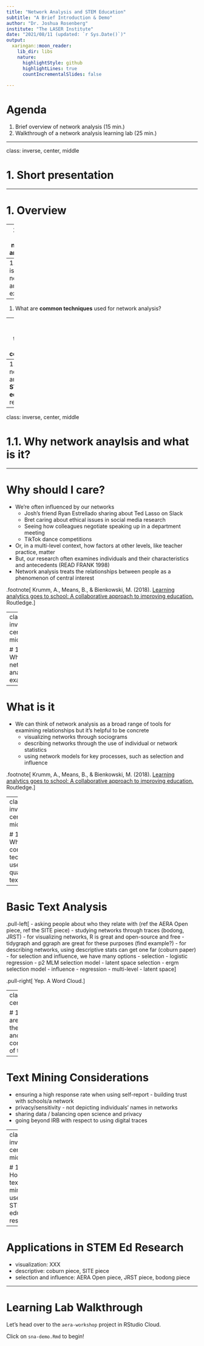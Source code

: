 ```yaml
---
title: "Network Analysis and STEM Education"
subtitle: "A Brief Introduction & Demo"
author: "Dr. Joshua Rosenberg"
institute: "The LASER Institute"
date: "2021/08/11 (updated: `r Sys.Date()`)"
output:
  xaringan::moon_reader:
    lib_dir: libs
    nature:
      highlightStyle: github
      highlightLines: true
      countIncrementalSlides: false
      
---
```


# Agenda

1. Brief overview of network analysis (15 min.)
2. Walkthrough of a network analysis learning lab (25 min.)

---

class: inverse, center, middle

# 1. Short presentation

---

# 1. Overview

--
1. Why use network analysis?

--
1. **What** is network analysis exactly?

--
1. What are **common techniques** used for network analysis? 


--
1. What are some of the **technical and ethical considerations**? 


--
1. How is network analysis **used in STEM education** research? 

---
class: inverse, center, middle

# 1.1. Why network anaylsis and what is it?

---

# Why should I care? 

- We're often influenced by our networks
    - Josh’s friend Ryan Estrellado sharing about Ted Lasso on Slack
    - Bret caring about ethical issues in social media research
    - Seeing how colleagues negotiate speaking up in a department meeting
    - TikTok dance competitions
- Or, in a multi-level context, how factors at other levels, like teacher practice, matter
- But, our research often examines individuals and their characteristics and antecedents (READ FRANK 1998)
- Network analysis treats the relationships between people as a phenomenon of central interest

.footnote[
Krumm, A., Means, B., & Bienkowski, M. (2018). [Learning analytics goes to school: A collaborative approach to improving education.](https://www.taylorfrancis.com/books/mono/10.4324/9781315650722/learning-analytics-goes-school-andrew-krumm-barbara-means-marie-bienkowski) Routledge.
]

---
class: inverse, center, middle

# 1.2. What is network analysis exactly?

---

# What is it

- We can think of network analysis as a broad range of tools for examining relationships but it's helpful to be concrete
    - visualizing networks through sociograms
    - describing networks through the use of individual or network statistics
    - using network models for key processes, such as selection and influence

.footnote[
Krumm, A., Means, B., & Bienkowski, M. (2018). [Learning analytics goes to school: A collaborative approach to improving education.](https://www.taylorfrancis.com/books/mono/10.4324/9781315650722/learning-analytics-goes-school-andrew-krumm-barbara-means-marie-bienkowski) Routledge.
]

---
class: inverse, center, middle

# 1.3. What are common techniques used for quantifying text? 


---

# Basic Text Analysis


.pull-left[
- asking people about who they relate with (ref the AERA Open piece, ref the SITE piece)
- studying networks through traces (bodong, JRST)
- for visualizing networks, R is great and open-source and free
    - tidygraph and ggraph are great for these purposes (find example?)
- for describing networks, using descriptive stats can get one far (coburn paper)
- for selection and influence, we have many options
    - selection
        - logistic regression
        - p2 MLM selection model
        - latent space selection
        - ergm selection model
    - influence
        - regression
        - multi-level
        - latent space
]

.pull-right[
Yep. A Word Cloud.
]

---
class: inverse, center, middle

# 1.4. What are some of the technical and ethical considerations of text mining? 

---

#  Text Mining Considerations

- ensuring a high response rate when using self-report - building trust with schools/a network
- privacy/sensitivity - not depicting individuals' names in networks
- sharing data / balancing open science and privacy
- going beyond IRB with respect to using digital traces

---
class: inverse, center, middle

# 1.5. How is text mining used in STEM education research?

---

# Applications in STEM Ed Research

- visualization: XXX
- descriptive: coburn piece, SITE piece
- selection and influence: AERA Open piece, JRST piece, bodong piece

---

# Learning Lab Walkthrough

Let's head over to the `aera-workshop` project in RStudio Cloud.

Click on `sna-demo.Rmd` to begin!

